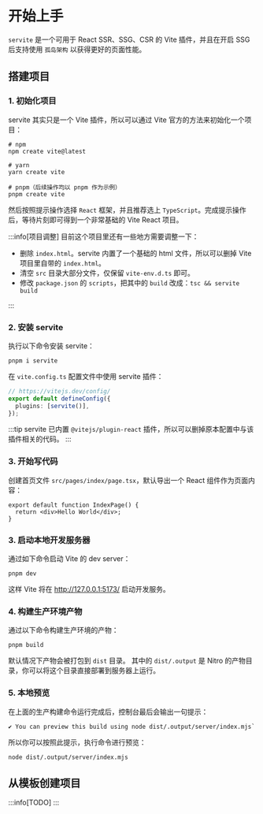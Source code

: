 # 开始上手

`servite` 是一个可用于 React SSR、SSG、CSR 的 Vite 插件，并且在开启 SSG 后支持使用 `孤岛架构` 以获得更好的页面性能。

## 搭建项目

### 1. 初始化项目

servite 其实只是一个 Vite 插件，所以可以通过 Vite 官方的方法来初始化一个项目：

```shell
# npm
npm create vite@latest

# yarn
yarn create vite

# pnpm（后续操作均以 pnpm 作为示例）
pnpm create vite
```

然后按照提示操作选择 `React` 框架，并且推荐选上 `TypeScript`。完成提示操作后，等待片刻即可得到一个非常基础的 Vite React 项目。

:::info[项目调整]
目前这个项目里还有一些地方需要调整一下：

- 删除 `index.html`。servite 内置了一个基础的 html 文件，所以可以删掉 Vite 项目里自带的 `index.html`。
- 清空 `src` 目录大部分文件，仅保留 `vite-env.d.ts` 即可。
- 修改 `package.json` 的 `scripts`，把其中的 `build` 改成：`tsc && servite build`

:::

### 2. 安装 servite

执行以下命令安装 servite：

```
pnpm i servite
```

在 `vite.config.ts` 配置文件中使用 servite 插件：

```ts
// https://vitejs.dev/config/
export default defineConfig({
  plugins: [servite()],
});
```

:::tip
servite 已内置 `@vitejs/plugin-react` 插件，所以可以删掉原本配置中与该插件相关的代码。
:::

### 3. 开始写代码

创建首页文件 `src/pages/index/page.tsx`，默认导出一个 React 组件作为页面内容：

```tsx
export default function IndexPage() {
  return <div>Hello World</div>;
}
```

### 3. 启动本地开发服务器

通过如下命令启动 Vite 的 dev server：

```shell
pnpm dev
```

这样 Vite 将在 http://127.0.0.1:5173/ 启动开发服务。

### 4. 构建生产环境产物

通过以下命令构建生产环境的产物：

```shell
pnpm build
```

默认情况下产物会被打包到 `dist` 目录。
其中的 `dist/.output` 是 Nitro 的产物目录，你可以将这个目录直接部署到服务器上运行。

### 5. 本地预览

在上面的生产构建命令运行完成后，控制台最后会输出一句提示：

```shell
✔ You can preview this build using node dist/.output/server/index.mjs`
```

所以你可以按照此提示，执行命令进行预览：

```shell
node dist/.output/server/index.mjs
```

## 从模板创建项目

:::info[TODO]
:::
